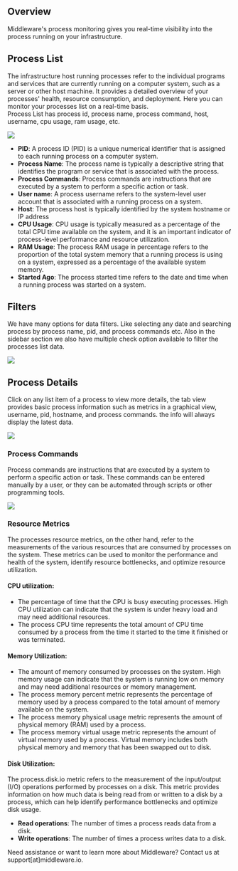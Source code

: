 Overview
--------
Middleware's process monitoring gives you real-time visibility into the process running on your infrastructure.

Process List
------------
The infrastructure host running processes refer to the individual programs and services that are currently running on a computer system, such as a server or other host machine. It provides a detailed overview of your processes' health, resource consumption, and deployment. Here you can monitor your processes list on a real-time basis.\
Process List has process id, process name, process command, host, username, cpu usage, ram usage, etc.

![](/images/infra-monitoring/p1.png)


-   **PID**: A process ID (PID) is a unique numerical identifier that is assigned to each running process on a computer system.
-   **Process Name**: The process name is typically a descriptive string that identifies the program or service that is associated with the process.
-   **Process Commands**: Process commands are instructions that are executed by a system to perform a specific action or task.
-   **User name**: A process username refers to the system-level user account that is associated with a running process on a system.
-   **Host**: The process host is typically identified by the system hostname or IP address
-   **CPU Usage**: CPU usage is typically measured as a percentage of the total CPU time available on the system, and it is an important indicator of process-level performance and resource utilization.
-   **RAM Usage**: The process RAM usage in percentage refers to the proportion of the total system memory that a running process is using on a system, expressed as a percentage of the available system memory.
-   **Started Ago**: The process started time refers to the date and time when a running process was started on a system.

Filters
-------
We have many options for data filters. Like selecting any date and searching process by process name, pid, and process commands etc. Also in the sidebar section we also have multiple check option available to filter the processes list data.

![](/images/infra-monitoring/p2.png)

Process Details
---------------
Click on any list item of a process to view more details, the tab view provides basic process information such as metrics in a graphical view, username, pid, hostname, and process commands. the info will always display the latest data.

![](/images/infra-monitoring/p3.png)

### Process Commands
Process commands are instructions that are executed by a system to perform a specific action or task. These commands can be entered manually by a user, or they can be automated through scripts or other programming tools.

![](/images/infra-monitoring/p4.png)

### Resource Metrics
The processes resource metrics, on the other hand, refer to the measurements of the various resources that are consumed by processes on the system. These metrics can be used to monitor the performance and health of the system, identify resource bottlenecks, and optimize resource utilization.

#### CPU utilization:
-   The percentage of time that the CPU is busy executing processes. High CPU utilization can indicate that the system is under heavy load and may need additional resources. 
-   The process CPU time represents the total amount of CPU time consumed by a process from the time it started to the time it finished or was terminated.

#### Memory Utilization:
-   The amount of memory consumed by processes on the system. High memory usage can indicate that the system is running low on memory and may need additional resources or memory management.
-   The process memory percent metric represents the percentage of memory used by a process compared to the total amount of memory available on the system.
-   The process memory physical usage metric represents the amount of physical memory (RAM) used by a process.
-   The process memory virtual usage metric represents the amount of virtual memory used by a process. Virtual memory includes both physical memory and memory that has been swapped out to disk.

#### Disk Utilization:
The process.disk.io metric refers to the measurement of the input/output (I/O) operations performed by processes on a disk. This metric provides information on how much data is being read from or written to a disk by a process, which can help identify performance bottlenecks and optimize disk usage.
-   **Read operations**: The number of times a process reads data from a disk.
-   **Write operations**: The number of times a process writes data to a disk.

<Note> Need assistance or want to learn more about Middleware? Contact us at support[at]middleware.io. </Note>
